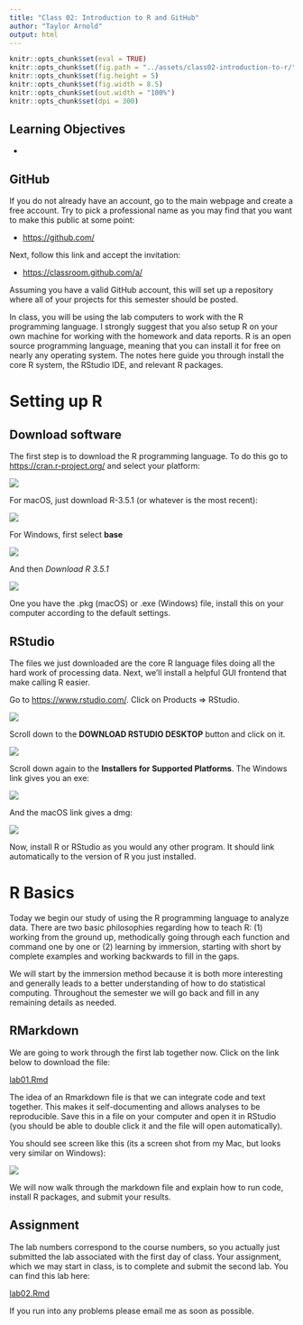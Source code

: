 ```yaml
---
title: "Class 02: Introduction to R and GitHub"
author: "Taylor Arnold"
output: html
---
```


```r
knitr::opts_chunk$set(eval = TRUE)
knitr::opts_chunk$set(fig.path = "../assets/class02-introduction-to-r/")
knitr::opts_chunk$set(fig.height = 5)
knitr::opts_chunk$set(fig.width = 8.5)
knitr::opts_chunk$set(out.width = "100%")
knitr::opts_chunk$set(dpi = 300)
```

## Learning Objectives

- 

## GitHub

If you do not already have an account, go to the main webpage and create a
free account. Try to pick a professional name as you may find that you want
to make this public at some point:

- [https://github.com/](https://github.com/)

Next, follow this link and accept the invitation:

- [https://classroom.github.com/a/](https://classroom.github.com/a/)

Assuming you have a valid GitHub account, this will set up a repository where
all of your projects for this semester should be posted.

In class, you will be using the lab computers to work with
the R programming language. I strongly suggest that you also
setup R on your own machine for working with the homework and
data reports. R is an open source programming language, meaning
that you can install it for free on nearly any operating system.
The notes here guide you through install the core R system, the
RStudio IDE, and relevant R packages.

# Setting up R

## Download software

The first step is to download the R programming language. To do
this go to [https://cran.r-project.org/](https://cran.r-project.org/)
and select your platform:

![](../assets/img/cran01.jpeg)

For macOS, just download R-3.5.1 (or whatever is the most recent):

![](../assets/img/cran02.jpeg)

For Windows, first select **base**

![](../assets/img/cran03.jpeg)

And then *Download R 3.5.1*

![](../assets/img/cran04.jpeg)

One you have the .pkg (macOS) or .exe (Windows) file,
install this on your computer according to the default
settings.

## RStudio

The files we just downloaded are the core R language files
doing all the hard work of processing data. Next, we'll
install a helpful GUI frontend that make calling R easier.

Go to [https://www.rstudio.com/](https://www.rstudio.com/).
Click on Products => RStudio.

![](../assets/img/rstudio01.jpeg)

Scroll down to the **DOWNLOAD RSTUDIO DESKTOP** button
and click on it.

![](../assets/img/rstudio02.jpeg)

Scroll down again to the **Installers for Supported Platforms**.
The Windows link gives you an exe:

![](../assets/img/rstudio03.jpeg)

And the macOS link gives a dmg:

![](../assets/img/rstudio04.jpeg)

Now, install R or RStudio as you would any other program. It
should link automatically to the version of R you just
installed.

# R Basics

Today we begin our study of using the R programming language to analyze
data. There are two basic philosophies regarding how to teach R: (1) working
from the ground up, methodically going through each function and command one
by one or (2) learning by immersion, starting with short by complete examples
and working backwards to fill in the gaps.

We will start by the immersion method because it is both more interesting
and generally leads to a better understanding of how to do statistical
computing. Throughout the semester we will go back and fill in any remaining
details as needed.

## RMarkdown

We are going to work through the first lab together now. Click on the link
below to download the file:

<a href="https://raw.githubusercontent.com/statsmaths/stat209-f18/master/labs/lab01.Rmd" download="lab01.Rmd" target="_blank">lab01.Rmd</a>

The idea of an Rmarkdown file is that we can integrate code and text together.
This makes it self-documenting and allows analyses to be reproducible. Save
this in a file on your computer and open it in RStudio (you should be able to
double click it and the file will open automatically).

You should see screen like this (its a screen shot from my Mac, but looks very
similar on Windows):

![](../assets/img/intro-rstudio.png)


We will now walk through the markdown file and explain how to run code, install
R packages, and submit your results.

## Assignment

The lab numbers correspond to the course numbers, so you actually just
submitted the lab associated with the first day of class. Your assignment,
which we may start in class, is to complete and submit the second lab. You
can find this lab here:

<a href="https://raw.githubusercontent.com/statsmaths/stat209-f18/master/labs/lab02.Rmd" download="lab02.Rmd" target="_blank">lab02.Rmd</a>

If you run into any problems please email me as soon as possible.
